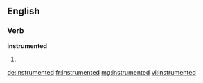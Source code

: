 ==English==

===Verb===
'''instrumented'''

# {{past of|instrument}}

[[de:instrumented]]
[[fr:instrumented]]
[[mg:instrumented]]
[[vi:instrumented]]